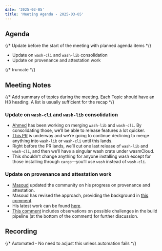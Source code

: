 ```yaml
---
date: '2025-03-05'
title: 'Meeting Agenda - 2025-03-05'
---
```


## Agenda

{/* Update before the start of the meeting with planned agenda items */}

- Update on `wash-cli` and `wash-lib` consolidation
- Update on provenance and attestation work

{/* truncate */}

## Meeting Notes

{/* Add summary of topics during the meeting. Each Topic should have an H3 heading. A list is usually sufficient for the recap */}

### Update on `wash-cli` and `wash-lib` consolidation

- [Ahmed](https://github.com/ahmedtadde) has been working on merging `wash-lib` and `wash-cli`. By consolidating those, we’ll be able to release features a lot quicker. 
- [This PR](https://github.com/wasmCloud/wasmCloud/pull/4047) is underway and we’re going to continue declining to merge anything into `wash-lib` or `wash-cli` until this lands. 
- Right before the PR lands, we’ll cut one last release of `wash-lib` and `wash-cli`, and then we’ll have a singular wash crate under wasmCloud.
- This shouldn’t change anything for anyone installing wash except for those installing through `cargo`&mdash;you’ll use `wash` instead of `wash-cli`.

### Update on provenance and attestation work

- [Masoud](https://github.com/ossfellow) updated the community on his progress on provenance and attestation.
- Masoud has revised the approach, providing the background in [this comment](https://github.com/wasmCloud/wasmCloud/issues/3975#issuecomment-2689614607).
- His latest work can be found [here](https://github.com/ossfellow/dugout/tree/main/.github).
- [This comment](https://github.com/wasmCloud/wasmCloud/issues/3975#issuecomment-2689614607) includes observations on possible challenges in the build pipeline (at the bottom of the comment) for further discussion.

## Recording

{/* Automated - No need to adjust this unless automation fails */}

<YouTube url="https://www.youtube.com/watch?v=aTyoufBIkOM" />

